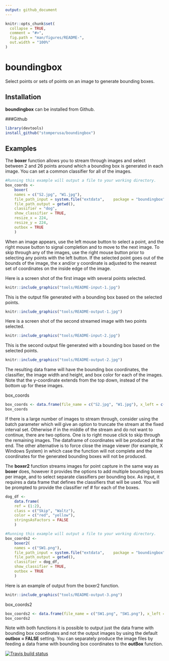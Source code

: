 ```yaml
---
output: github_document
---
```


<!-- README.md is generated from README.Rmd. Please edit that file -->

```r
knitr::opts_chunk$set(
  collapse = TRUE,
  comment = "#>",
  fig.path = "man/figures/README-",
  out.width = "100%"
)
```
# boundingbox

Select points or sets of points on an image to generate bounding boxes.

## Installation

**boundingbox** can be installed from Github.

###Github

``` r
library(devtools)
install_github("stomperusa/boundingbox")
```

## Examples

The **boxer** function allows you to stream through images and select between 2 and 26 points around which a bounding box is generated in each image. You can set a common classifier for all of the images.

``` r
#Running this example will output a file to your working directory. 
box_coords <-
    boxer(
    names = c("S2.jpg", "W1.jpg"),
    file_path_input = system.file("extdata",    package = "boundingbox"),
    file_path_output = getwd(),
    classifier = "dog",
    show_classifier = TRUE,
    resize_x = 224,
    resize_y = 224,
    outbox = TRUE
    )
```
When an image appears, use the left mouse button to select a point, and the right mouse button to signal completion and to move to the next image. To skip through any of the images, use the right mouse button prior to selecting any points with the left button. If the selected point goes out of the bounds of the image, the x and/or y coordinate is adjusted to the nearest set of coordinates on the inside edge of the image. 

Here is a screen shot of the first image with several points selected. 

```r
knitr::include_graphics("tools/README-input-1.jpg")
```


This is the output file generated with a bounding box based on the selected points.
```r
knitr::include_graphics("tools/README-output-1.jpg")
```


Here is a screen shot of the second streamed image with two points selected. 
```r
knitr::include_graphics("tools/README-input-2.jpg")
```


This is the second output file generated with a bounding box based on the selected points.
```r
knitr::include_graphics("tools/README-output-2.jpg")
```

The resulting data frame will have the bounding box coordinates, the classifier, the image width and height, and box color for each of the images. Note that the y-coordinate extends from the top down, instead of the bottom up for these images. 

box_coords
```r
box_coords <- data.frame(file_name = c("S2.jpg", "W1.jpg"), x_left = c(19,41), y_top = c(9,5), x_right = c(201, 149), y_bottom = c(223, 216), size_x = c(224, 224), size_y = c(224,224), classifier = "dog", color = "red", stringsAsFactors = FALSE)
box_coords
```

If there is a large number of images to stream through, consider using the batch parameter which will give an option to truncate the stream at the fixed interval set. Otherwise if in the middle of the stream and do not want to continue, there are two options. One is to right mouse click to skip through the remaining images. The dataframe of coordinates will be produced at the end. The other alternative is to force close the image viewer (for example, X Windows System) in which case the function will not complete and the coordinates for the generated bounding boxes will not be produced. 


The **boxer2** function streams images for point capture in the same way as **boxer** does, however it provides the options to add multiple bounding boxes per image, and to select separate classifiers per bounding box. As input, it requires a data frame that defines the classifiers that will be used.  You will be prompted to provide the classifier ref # for each of the boxes. 

``` r
dog_df <-
    data.frame(
    ref = (1:2),
    class = c("Skip", "Waltz"),
    color = c("red", "yellow"),
    stringsAsFactors = FALSE
    )

#Running this example will output a file to your working directory.   
box_coords2 <-
    boxer2(
    names = c("SW1.png"),
    file_path_input = system.file("extdata",    package = "boundingbox"),
    file_path_output = getwd(),
    classifier = dog_df,
    show_classifier = TRUE,
    outbox = TRUE
    )
```

Here is an example of output from the boxer2 function.

```r
knitr::include_graphics("tools/README-output-3.png")
```

box_coords2
```r
box_coords2 <- data.frame(file_name = c("SW1.png", "SW1.png"), x_left = c(0, 157), y_top = c(9, 123), x_right = c(122, 284), y_bottom = c(110, 245), size_x = c(286, 286), size_y = c(320, 320), classifier = c("Waltz", "Skip"), color = c("yellow", "red"), stringsAsFactors = FALSE)
box_coords2
```

Note with both functions it is possible to output just the data frame with bounding box coordinates and not the output images by using the default **outbox = FALSE** setting.  You can separately produce the image files by feeding a data frame with bounding box coordinates to the **outBox** function.

<!-- badges: start -->
[![Travis build status](https://travis-ci.com/stomperusa/boundingbox.svg?branch=master)](https://travis-ci.com/stomperusa/boundingbox)
<!-- badges: end -->



